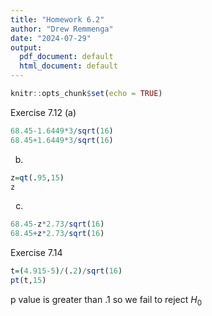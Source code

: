 ---
title: "Homework 6.2"
author: "Drew Remmenga"
date: "2024-07-29"
output:
  pdf_document: default
  html_document: default
---

```{r setup, include=FALSE}
knitr::opts_chunk$set(echo = TRUE)
```


Exercise 7.12 (a)

```{r}
68.45-1.6449*3/sqrt(16)
68.45+1.6449*3/sqrt(16)
```
(b)

```{r}
z=qt(.95,15)
z
```

(c)

```{r}
68.45-z*2.73/sqrt(16)
68.45+z*2.73/sqrt(16)
```
Exercise 7.14 
```{r}
t=(4.915-5)/(.2)/sqrt(16)
pt(t,15)
```
p value is greater than .1 so we fail to reject $H_0$